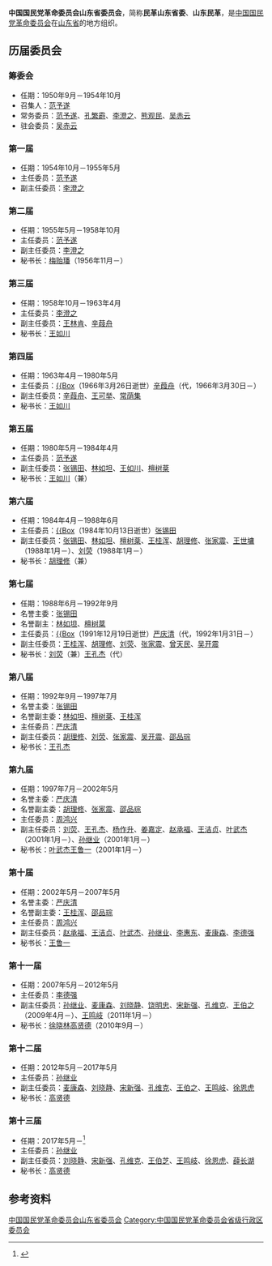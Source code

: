 {{Infobox PRCG
|机构名称 = 中国国民党革命委员会山东省委员会
|标志1    =
|格言1    =
|届数     = 十三
|任期始   = 2017年5月
|任期终   =
|职位1    = 主任委员
|人员1    = [[孙继业|孙继业]]
|职位2    = 副主任委员
|人员2    = [[刘晓静|刘晓静]]、[[宋新强|宋新强]]、[[孔维克|孔维克]]、[[王伯芝|王伯芝]]、[[王鸣岐|王鸣岐]]、[[徐恩虎|徐恩虎]]、[[薛长湖|薛长湖]]
|人数2    =
|职位3    =
|人员3    =
|组织法规 = 中国国民党革命委员会章程
|上级机构 = [[中国国民党革命委员会中央委员会|中国国民党革命委员会中央委员会]]
|机构类型 = [[民主党派|民主党派]][[中国一级行政区|省级行政区]][[委员会|委员会]]
|行政级别 = 正厅级
|场所1    = 
|地址1    = 
|邮编1    = 
|电话1    = 
|官网1    = {{url|http://www.sdmg.gov.cn}}
}}
'''中国国民党革命委员会山东省委员会'''，简称'''民革山东省委'''、'''山东民革'''，是[[中国国民党革命委员会|中国国民党革命委员会]]在[[山东省|山东省]]的地方组织。

== 历届委员会 ==
=== 筹委会 ===
* 任期：1950年9月－1954年10月
* 召集人：[[范予遂|范予遂]]
* 常务委员：[[范予遂|范予遂]]、[[孔繁霨|孔繁霨]]、[[李澄之|李澄之]]、[[熊观民|熊观民]]、[[吴赤云|吴赤云]]
* 驻会委员：[[吴赤云|吴赤云]]

=== 第一届 ===
* 任期：1954年10月－1955年5月
* 主任委员：[[范予遂|范予遂]]
* 副主任委员：[[李澄之|李澄之]]

=== 第二届 ===
* 任期：1955年5月－1958年10月
* 主任委员：[[范予遂|范予遂]]
* 副主任委员：[[李澄之|李澄之]]
* 秘书长：[[梅贻璠|梅贻璠]]（1956年11月－）

=== 第三届 ===
* 任期：1958年10月－1963年4月
* 主任委员：[[李澄之|李澄之]]
* 副主任委员：[[王林肯|王林肯]]、[[辛葭舟|辛葭舟]]
* 秘书长：[[王如川|王如川]]

=== 第四届 ===
* 任期：1963年4月－1980年5月
* 主任委员：[[李澄之|{{Box]]（1966年3月26日逝世）{{to}}[[辛葭舟|辛葭舟]]（代，1966年3月30日－）
* 副主任委员：[[辛葭舟|辛葭舟]]、[[王可举|王可举]]、[[常荫集|常荫集]]
* 秘书长：[[王如川|王如川]]

=== 第五届 ===
* 任期：1980年5月－1984年4月
* 主任委员：[[范予遂|范予遂]]
* 副主任委员：[[张锡田_(1907年)|张锡田]]、[[林如坦|林如坦]]、[[王如川|王如川]]、[[檀树棻|檀树棻]]
* 秘书长：[[王如川|王如川]]（兼）

=== 第六届 ===
* 任期：1984年4月－1988年6月
* 主任委员：[[张宣武|{{Box]]（1984年10月13日逝世）{{to}}[[张锡田_(1907年)|张锡田]]
* 副主任委员：[[张锡田_(1907年)|张锡田]]、[[林如坦|林如坦]]、[[檀树棻|檀树棻]]、[[王桂浑|王桂浑]]、[[胡理修|胡理修]]、[[张家震|张家震]]、[[王世墉|王世墉]]（1988年1月－）、[[刘荧|刘荧]]（1988年1月－）
* 秘书长：[[胡理修|胡理修]]（兼）

=== 第七届 ===
* 任期：1988年6月－1992年9月
* 名誉主委：[[张锡田_(1907年)|张锡田]]
* 名誉副主：[[林如坦|林如坦]]、[[檀树棻|檀树棻]]
* 主任委员：[[王世墉|{{Box]]（1991年12月19日逝世）{{to}}[[严庆清|严庆清]]（代，1992年1月31日－）
* 副主任委员：[[王桂浑|王桂浑]]、[[胡理修|胡理修]]、[[刘荧|刘荧]]、[[张家震|张家震]]、[[曾天民|曾天民]]、[[吴开震|吴开震]]
* 秘书长：[[刘荧|刘荧]]（兼）{{to}}[[王孔杰|王孔杰]]（代）

=== 第八届 ===
* 任期：1992年9月－1997年7月
* 名誉主委：[[张锡田_(1907年)|张锡田]]
* 名誉副主委：[[林如坦|林如坦]]、[[檀树棻|檀树棻]]、[[王桂浑|王桂浑]]
* 主任委员：[[严庆清|严庆清]]
* 副主任委员：[[胡理修|胡理修]]、[[刘荧|刘荧]]、[[张家震|张家震]]、[[吴开震|吴开震]]、[[邵品琮|邵品琮]]
* 秘书长：[[王孔杰|王孔杰]]

=== 第九届 ===
* 任期：1997年7月－2002年5月
* 名誉主委：[[严庆清|严庆清]]
* 名誉副主委：[[胡理修|胡理修]]、[[张家震|张家震]]、[[邵品琮|邵品琮]]
* 主任委员：[[周鸿兴|周鸿兴]]
* 副主任委员：[[刘荧|刘荧]]、[[王孔杰|王孔杰]]、[[杨作升|杨作升]]、[[姜嘉定|姜嘉定]]、[[赵承福|赵承福]]、[[王洁贞|王洁贞]]、[[叶武杰|叶武杰]]（2001年1月－）、[[孙继业|孙继业]]（2001年1月－）
* 秘书长：[[叶武杰|叶武杰]]{{to}}[[王鲁一|王鲁一]]（2001年1月－）

=== 第十届 ===
* 任期：2002年5月－2007年5月
* 名誉主委：[[严庆清|严庆清]]
* 名誉副主委：[[王桂浑|王桂浑]]、[[邵品琮|邵品琮]]
* 主任委员：[[周鸿兴|周鸿兴]]
* 副主任委员：[[赵承福|赵承福]]、[[王洁贞|王洁贞]]、[[叶武杰|叶武杰]]、[[孙继业|孙继业]]、[[李惠东|李惠东]]、[[麦康森|麦康森]]、[[李德强|李德强]]
* 秘书长：[[王鲁一|王鲁一]]

=== 第十一届 ===
* 任期：2007年5月－2012年5月
* 主任委员：[[李德强|李德强]]
* 副主任委员：[[孙继业|孙继业]]、[[麦康森|麦康森]]、[[刘晓静|刘晓静]]、[[饶明忠|饶明忠]]、[[宋新强|宋新强]]、[[孔维克|孔维克]]、[[王伯之|王伯之]]（2009年4月－）、[[王鸣岐|王鸣岐]]（2011年1月－）
* 秘书长：[[徐晓林|徐晓林]]{{to}}[[高贤德|高贤德]]（2010年9月－）

=== 第十二届 ===
* 任期：2012年5月－2017年5月
* 主任委员：[[孙继业|孙继业]]
* 副主任委员：[[麦康森|麦康森]]、[[刘晓静|刘晓静]]、[[宋新强|宋新强]]、[[孔维克|孔维克]]、[[王伯之|王伯之]]、[[王鸣岐|王鸣岐]]、[[徐恩虎|徐恩虎]]
* 秘书长：[[高贤德|高贤德]]

=== 第十三届 ===
* 任期：2017年5月－<ref>{{Cite web|title=新一届民革省委领导班子产生|url=http://www.sdtzb.org.cn/tzb/tzbztbd/xhxc/mgsdsw/20170519/15279.html|accessdate=2020-08-25|work=中共山东省委统战部}}{{Dead link}}</ref>
* 主任委员：[[孙继业|孙继业]]
* 副主任委员：[[刘晓静|刘晓静]]、[[宋新强|宋新强]]、[[孔维克|孔维克]]、[[王伯芝|王伯芝]]、[[王鸣岐|王鸣岐]]、[[徐恩虎|徐恩虎]]、[[薛长湖|薛长湖]]
* 秘书长：[[高贤德|高贤德]]

== 参考资料 ==
{{reflist}}

{{中华人民共和国各省级行政区|委员会|中国国民党革命委员会|仅内地=yes}}

{{Authority control}}
[[Category:中国国民党革命委员会山东省委员会|]]
[[Category:中国国民党革命委员会省级行政区委员会|Category:中国国民党革命委员会省级行政区委员会]]